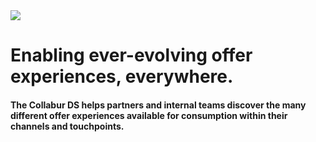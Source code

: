 
<Layout currentPath={pagePath(props.location)}>
  <SEO title="Collabur DS" />
  <div class="has-text-centered"><img src={withPrefix('/dist/collection/assets/images/landing-page-illustration.svg')}
      style={{width: '400px', margin: 'auto', marginTop: '120px', marginBottom: '50px'}}></img></div>
  <h1 class="is-1 title has-text-centered has-text-primary" style={{maxWidth: '700px', margin: 'auto', marginBottom: '40px'}}>Enabling
    ever-evolving offer experiences, everywhere.</h1>
  <h4 class="is-4 subtitle has-text-centered has-text-black has-text-weight-normal"
    style={{maxWidth: '700px', margin: '20px auto'}}>The Collabur DS helps partners and internal teams
    discover the many different offer experiences available for consumption within their channels and touchpoints.
  </h4>

</Layout>
